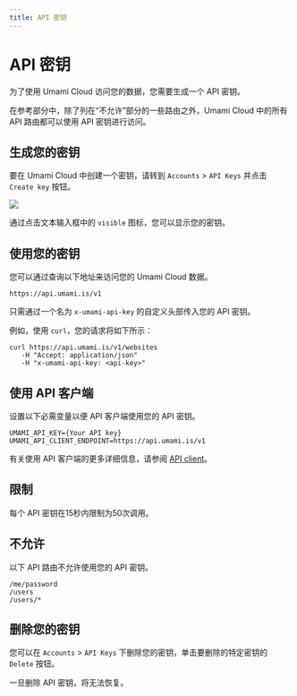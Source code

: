 ```yaml
---
title: API 密钥
---
```


# API 密钥

为了使用 Umami Cloud 访问您的数据，您需要生成一个 API 密钥。

在参考部分中，除了列在“不允许”部分的一些路由之外，Umami Cloud 中的所有 API 路由都可以使用 API 密钥进行访问。

## 生成您的密钥

要在 Umami Cloud 中创建一个密钥，请转到 `Accounts` > `API Keys` 并点击 `Create key` 按钮。

<img src="/images/cloud/create-api-key.png" />

通过点击文本输入框中的 `visible` 图标，您可以显示您的密钥。

## 使用您的密钥

您可以通过查询以下地址来访问您的 Umami Cloud 数据。

`https://api.umami.is/v1`

只需通过一个名为 `x-umami-api-key` 的自定义头部传入您的 API 密钥。

例如，使用 `curl`，您的请求将如下所示：

```shell
curl https://api.umami.is/v1/websites
   -H "Accept: application/json"
   -H "x-umami-api-key: <api-key>"
```

## 使用 API 客户端

设置以下必需变量以便 API 客户端使用您的 API 密钥。

```dotenv
UMAMI_API_KEY={Your API key}
UMAMI_API_CLIENT_ENDPOINT=https://api.umami.is/v1
```

有关使用 API 客户端的更多详细信息，请参阅 [API client](/docs/api/api-client)。

## 限制

每个 API 密钥在15秒内限制为50次调用。

## 不允许

以下 API 路由不允许使用您的 API 密钥。

```text
/me/password
/users
/users/*
```

## 删除您的密钥

您可以在 `Accounts` > `API Keys` 下删除您的密钥，单击要删除的特定密钥的 `Delete` 按钮。

一旦删除 API 密钥，将无法恢复。
